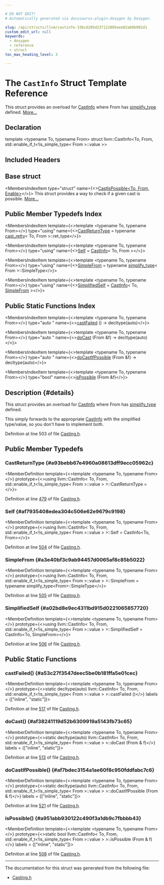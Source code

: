 ```yaml
---

# DO NOT EDIT!
# Automatically generated via docusaurus-plugin-doxygen by Doxygen.

slug: /api/structs/llvm/castinfo-33bc6205d237122805eee02a60b901d1
custom_edit_url: null
keywords:
  - doxygen
  - reference
  - struct
toc_max_heading_level: 3

---
```





# The `CastInfo` Struct Template Reference

<DoxygenPage pluginConfig={pluginConfig}>

This struct provides an overload for <a href="/docs/api/structs/llvm/castinfo">CastInfo</a> where From has <a href="/docs/api/structs/llvm/simplify-type">simplify&#95;type</a> defined. <a href="#details">More...</a>

## Declaration

<CodeBlock>template &lt;typename To, typename From&gt;
struct llvm::CastInfo&lt;To, From, std::enable&#95;if&#95;t&lt;!is&#95;simple&#95;type&lt; From &gt;::value &gt;&gt;</CodeBlock>

## Included Headers

<IncludesList>
<IncludesListItem
  filePath="llvm/Support/Casting.h"
  permalink="/docs/api/files/include/include/llvm/include/llvm/support/casting-h"
  isLocal="true" />
</IncludesList>

## Base struct

<MembersIndex>

<MembersIndexItem
  type="struct"
  name={<><a href="/docs/api/structs/llvm/castispossible">CastIsPossible&lt;To, From, Enable&gt;</a></>}>
This struct provides a way to check if a given cast is possible. <a href="/docs/api/structs/llvm/castispossible/#details">More...</a>
</MembersIndexItem>

</MembersIndex>

## Public Member Typedefs Index

<MembersIndex>

<MembersIndexItem
  template={<>template &lt;typename To, typename From&gt;</>}
  type="using"
  name={<><a href="/docs/api/structs/llvm/castinfo/#a93bebb67e4960a08613dff9ecc05962c">CastReturnType</a> = typename <a href="/docs/api/structs/llvm/cast-retty">cast&#95;retty</a>&lt; To, From &gt;::ret&#95;type</>}>
</MembersIndexItem>

<MembersIndexItem
  template={<>template &lt;typename To, typename From&gt;</>}
  type="using"
  name={<><a href="#af7935408edea304c506e62e9679c9198">Self</a> = <a href="/docs/api/structs/llvm/castinfo">CastInfo</a>&lt; To, From &gt;</>}>
</MembersIndexItem>

<MembersIndexItem
  template={<>template &lt;typename To, typename From&gt;</>}
  type="using"
  name={<><a href="#a3e40bf3c9ab94457d0065af8c85b5022">SimpleFrom</a> = typename <a href="/docs/api/structs/llvm/simplify-type">simplify&#95;type</a>&lt; From &gt;::SimpleType</>}>
</MembersIndexItem>

<MembersIndexItem
  template={<>template &lt;typename To, typename From&gt;</>}
  type="using"
  name={<><a href="#a02bd8e9ec4311bd915d0221065857720">SimplifiedSelf</a> = <a href="/docs/api/structs/llvm/castinfo">CastInfo</a>&lt; To, <a href="#a3e40bf3c9ab94457d0065af8c85b5022">SimpleFrom</a> &gt;</>}>
</MembersIndexItem>

</MembersIndex>

## Public Static Functions Index

<MembersIndex>

<MembersIndexItem
  template={<>template &lt;typename To, typename From&gt;</>}
  type="auto "
  name={<><a href="#a53c27f3547deec5be0b181ffa5e01cec">castFailed</a> () -&gt; decltype(auto)</>}>
</MembersIndexItem>

<MembersIndexItem
  template={<>template &lt;typename To, typename From&gt;</>}
  type="auto "
  name={<><a href="#af38241119d52b6309919a5143fb73c65">doCast</a> (From &amp;f) -&gt; decltype(auto)</>}>
</MembersIndexItem>

<MembersIndexItem
  template={<>template &lt;typename To, typename From&gt;</>}
  type="auto "
  name={<><a href="#af7bdec3154a1ae60f8c950fddfabc7c6">doCastIfPossible</a> (From &amp;f) -&gt; decltype(auto)</>}>
</MembersIndexItem>

<MembersIndexItem
  template={<>template &lt;typename To, typename From&gt;</>}
  type="bool"
  name={<><a href="#a951abb930122c490f3a1db9c7fbbbb43">isPossible</a> (From &amp;f)</>}>
</MembersIndexItem>

</MembersIndex>

## Description {#details}

This struct provides an overload for <a href="/docs/api/structs/llvm/castinfo">CastInfo</a> where From has <a href="/docs/api/structs/llvm/simplify-type">simplify&#95;type</a> defined.

This simply forwards to the appropriate <a href="/docs/api/structs/llvm/castinfo">CastInfo</a> with the simplified type/value, so you don&#39;t have to implement both.

Definition at line 503 of file <a href="/docs/api/files/include/include/llvm/include/llvm/support/casting-h">Casting.h</a>.

<SectionDefinition>

## Public Member Typedefs

### CastReturnType {#a93bebb67e4960a08613dff9ecc05962c}

<MemberDefinition
  template={<>template &lt;typename To, typename From&gt;</>}
  prototype={<>using llvm::CastInfo&lt; To, From, std::enable&#95;if&#95;t&lt;!is&#95;simple&#95;type&lt; From &gt;::value &gt; &gt;::CastReturnType = </>}>

Definition at line <a href="/docs/api/files/include/include/llvm/include/llvm/support/casting-h/#l00479">479</a> of file <a href="/docs/api/files/include/include/llvm/include/llvm/support/casting-h">Casting.h</a>.
</MemberDefinition>

### Self {#af7935408edea304c506e62e9679c9198}

<MemberDefinition
  template={<>template &lt;typename To, typename From&gt;</>}
  prototype={<>using llvm::CastInfo&lt; To, From, std::enable&#95;if&#95;t&lt;!is&#95;simple&#95;type&lt; From &gt;::value &gt; &gt;::Self =  CastInfo&lt;To, From&gt;</>}>

Definition at line <a href="/docs/api/files/include/include/llvm/include/llvm/support/casting-h/#l00504">504</a> of file <a href="/docs/api/files/include/include/llvm/include/llvm/support/casting-h">Casting.h</a>.
</MemberDefinition>

### SimpleFrom {#a3e40bf3c9ab94457d0065af8c85b5022}

<MemberDefinition
  template={<>template &lt;typename To, typename From&gt;</>}
  prototype={<>using llvm::CastInfo&lt; To, From, std::enable&#95;if&#95;t&lt;!is&#95;simple&#95;type&lt; From &gt;::value &gt; &gt;::SimpleFrom =  typename simplify&#95;type&lt;From&gt;::SimpleType</>}>

Definition at line <a href="/docs/api/files/include/include/llvm/include/llvm/support/casting-h/#l00505">505</a> of file <a href="/docs/api/files/include/include/llvm/include/llvm/support/casting-h">Casting.h</a>.
</MemberDefinition>

### SimplifiedSelf {#a02bd8e9ec4311bd915d0221065857720}

<MemberDefinition
  template={<>template &lt;typename To, typename From&gt;</>}
  prototype={<>using llvm::CastInfo&lt; To, From, std::enable&#95;if&#95;t&lt;!is&#95;simple&#95;type&lt; From &gt;::value &gt; &gt;::SimplifiedSelf =  CastInfo&lt;To, SimpleFrom&gt;</>}>

Definition at line <a href="/docs/api/files/include/include/llvm/include/llvm/support/casting-h/#l00506">506</a> of file <a href="/docs/api/files/include/include/llvm/include/llvm/support/casting-h">Casting.h</a>.
</MemberDefinition>

</SectionDefinition>

<SectionDefinition>

## Public Static Functions

### castFailed() {#a53c27f3547deec5be0b181ffa5e01cec}

<MemberDefinition
  template={<>template &lt;typename To, typename From&gt;</>}
  prototype={<>static decltype(auto) llvm::CastInfo&lt; To, From, std::enable&#95;if&#95;t&lt;!is&#95;simple&#95;type&lt; From &gt;::value &gt; &gt;::castFailed ()</>}
  labels = {["inline", "static"]}>

Definition at line <a href="/docs/api/files/include/include/llvm/include/llvm/support/casting-h/#l00517">517</a> of file <a href="/docs/api/files/include/include/llvm/include/llvm/support/casting-h">Casting.h</a>.
</MemberDefinition>

### doCast() {#af38241119d52b6309919a5143fb73c65}

<MemberDefinition
  template={<>template &lt;typename To, typename From&gt;</>}
  prototype={<>static decltype(auto) llvm::CastInfo&lt; To, From, std::enable&#95;if&#95;t&lt;!is&#95;simple&#95;type&lt; From &gt;::value &gt; &gt;::doCast (From &amp; f)</>}
  labels = {["inline", "static"]}>

Definition at line <a href="/docs/api/files/include/include/llvm/include/llvm/support/casting-h/#l00513">513</a> of file <a href="/docs/api/files/include/include/llvm/include/llvm/support/casting-h">Casting.h</a>.
</MemberDefinition>

### doCastIfPossible() {#af7bdec3154a1ae60f8c950fddfabc7c6}

<MemberDefinition
  template={<>template &lt;typename To, typename From&gt;</>}
  prototype={<>static decltype(auto) llvm::CastInfo&lt; To, From, std::enable&#95;if&#95;t&lt;!is&#95;simple&#95;type&lt; From &gt;::value &gt; &gt;::doCastIfPossible (From &amp; f)</>}
  labels = {["inline", "static"]}>

Definition at line <a href="/docs/api/files/include/include/llvm/include/llvm/support/casting-h/#l00521">521</a> of file <a href="/docs/api/files/include/include/llvm/include/llvm/support/casting-h">Casting.h</a>.
</MemberDefinition>

### isPossible() {#a951abb930122c490f3a1db9c7fbbbb43}

<MemberDefinition
  template={<>template &lt;typename To, typename From&gt;</>}
  prototype={<>static bool llvm::CastInfo&lt; To, From, std::enable&#95;if&#95;t&lt;!is&#95;simple&#95;type&lt; From &gt;::value &gt; &gt;::isPossible (From &amp; f)</>}
  labels = {["inline", "static"]}>

Definition at line <a href="/docs/api/files/include/include/llvm/include/llvm/support/casting-h/#l00508">508</a> of file <a href="/docs/api/files/include/include/llvm/include/llvm/support/casting-h">Casting.h</a>.
</MemberDefinition>

</SectionDefinition>

<hr/>

The documentation for this struct was generated from the following file:

<ul>
<li><a href="/docs/api/files/include/include/llvm/include/llvm/support/casting-h">Casting.h</a></li>
</ul>

</DoxygenPage>
